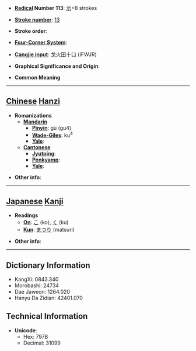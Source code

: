 * '''[[Wiktionary:Chinese radical index| Radical]] Number 113''': [[Wiktionary:Chinese radical index 示|示]]+8 strokes

* '''[[Wiktionary:Chinese total strokes index|Stroke number]]''': [[Wiktionary:Chinese total strokes index 13|13]]

* '''Stroke order''': 

* '''[[Wiktionary:Chinese four corner index|Four-Corner System]]''': 

* '''[[Wiktionary:Chinese Cangjie index|Cangjie input]]''': 戈火田十口 (IFWJR)

* '''Graphical Significance and Origin''': 

* '''Common Meaning'''

----

== [[Chinese]] [[Hanzi]] ==

* '''Romanizations'''
** '''[[Mandarin]]'''
*** '''[[Pinyin]]''': gù (gu4)
*** '''[[Wade-Giles]]''': ku<sup>4</sup>
*** '''[[Yale]]''': 
** '''[[Cantonese]]'''
*** '''[[Jyutping]]''':
*** '''[[Penkyamp]]''': 
*** '''[[Yale]]''': 

* '''Other info''': 

----

== [[Japanese]] [[Kanji]] ==

* '''Readings'''
** '''[[On]]''': [[こ]] (ko), [[く]] (ku)
** '''[[Kun]]''': [[まつり]] (matsuri)

* '''Other info''':  

----

== Dictionary Information ==

* KangXi: 0843.340
* Morobashi: 24734
* Dae Jaweon: 1264.020
* Hanyu Da Zidian: 42401.070

== Technical Information ==

* '''Unicode''':
** Hex: 797B
** Decimal: 31099